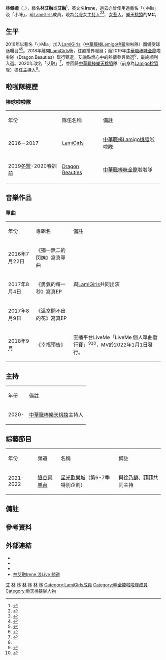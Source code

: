 {{Notability Unreferenced|time=2020-09-01T03:39:59+00:00}}
{{藝人
| 姓名 = 林艾融/艾融
| 類型 = 女藝人
| 圖片 = 
| 綽號 = 
| 本名 = 林佩姍
| 外文名 = 
| 英文名 = Irene
| 羅馬拼音 = Lin Pei-Shan
| 國籍 = {{ROC}}
| 出生日期 = {{birth_date_and_age|1990|4|13}}
| 出生地點 = {{TWN}}[[台北市|台北市]]
| 居住地 = {{TWN}}[[台北市|台北市]]
| 職業 = [[啦啦隊|啦啦隊]]、[[藝人|藝人]]、[[主持人|主持人]]
| 語言 = [[國語|國語]]、[[英語|英語]]、[[台語|台語]]
| 教育程度 = [[新北市|新北市]][[國立臺北大學|國立臺北大學]][[企業管理|企業管理]]學系畢業
| 宗教信仰 = [[佛教|佛教]]
| 出道日期 = 2016至今
| 經紀公司 = 
| 音樂類型 = [[華語流行音樂|C-pop]]
| 代表作 = 幸福預告
| 網站 = 
| 相關團體 = [[LamiGirls|LamiGirls]]、[[Dragon_Beauties|Dragon Beauties]]、[[Rakuten_Monkeys|Rakuten Monkeys]]
}}

'''林佩姍'''（{{lang-en|'''Lin Pei-Shan'''}}，{{bd|1990年|4月13日|||}}），藝名'''林艾融'''或'''艾融'''<ref>{{cite news|url=https://sports.ettoday.net/news/632694|title=「小Mia」林佩姍辭工作專職表演　讓評審搶破頭|publisher=ETtoday新聞雲|date=2016-01-18|accessdate=2020-09-02|language=zh-tw|archive-date=2020-11-20|archive-url=https://web.archive.org/web/20201120091535/https://sports.ettoday.net/news/632694|dead-url=no}}</ref>，英文名'''Irene'''，過去亦曾使用過藝名「小Mia」及「小咪」，前[[LamiGirls|LamiGirls]]成員，現為[[台灣|台灣]]女[[主持人|主持人]]<ref name="#1">{{cite news|url=https://sports.ettoday.net/news/1655875|title=中職／球迷是回鍋動力　小咪改名艾融成樂天主持人「重新出發」|publisher=ETtoday新聞雲|date=2020-02-27|accessdate=2020-09-02|language=zh-tw|archive-date=2020-11-20|archive-url=https://web.archive.org/web/20201120091635/https://sports.ettoday.net/news/1655875|dead-url=no}}</ref><ref>{{cite news|url=https://bee-men.com/articles/a489d1|title=藏不住的熱力四射 甜美球隊主持人「Irene 林艾融」：萌係指數爆表|publisher=bee-men蜂報|date=2020-04-09|accessdate=2020-09-02|language=zh-tw|archive-date=2020-11-20|archive-url=https://web.archive.org/web/20201120091545/https://bee-men.com/articles/a489d1|dead-url=no}}</ref>、[[女藝人|女藝人]]，[[樂天桃猿|樂天桃猿]]的'''MC'''。

== 生平 ==
2016年以藝名「小Mia」加入[[LamiGirls|LamiGirls]]（[[中華職棒|中華職棒]][[Lamigo桃猿|Lamigo桃猿]]啦啦隊）而備受球迷矚目<ref>{{cite news|url=https://sports.ltn.com.tw/news/breakingnews/1576072|title=中職》小Mia受矚目 球迷：願為她進場|publisher=自由時報|date=2016-01-17|accessdate=2020-09-02|language=zh-tw|archive-date=2020-11-20|archive-url=https://web.archive.org/web/20201120091548/https://sports.ltn.com.tw/news/breakingnews/1576072|dead-url=no}}</ref><ref>{{cite news|url=https://www.taiwannews.com.tw/ch/news/2869962|title=全場第1指名 林佩姍入圍LamiGirls|publisher=taiwannews|date=2016-01-17|accessdate=2020-09-02|language=zh-tw|archive-date=2020-11-20|archive-url=https://web.archive.org/web/20201120091555/https://www.taiwannews.com.tw/ch/news/2869962|dead-url=no}}</ref>。2018年離開[[LamiGirls|LamiGirls]]後，往直播界發展；而2019年[[中華職棒|中華職棒]][[味全龍|味全龍]]啦啦隊（[[Dragon_Beauties|Dragon Beauties]]）舉行甄選，艾融點燃心中的熱情參與徵選<ref>{{cite news|url=https://sports.ettoday.net/news/1535217|title=中職／報名味全龍徵選　小咪秉持初心分享快樂|publisher=ETtoday新聞雲|date=2019-09-14|accessdate=2020-09-02|language=zh-tw|archive-date=2020-11-20|archive-url=https://web.archive.org/web/20201120091558/https://sports.ettoday.net/news/1535217|dead-url=no}}</ref>，最終順利入選。2020年改名「艾融」<ref>{{cite news|url=https://www.setn.com/News.aspx?NewsID=697791|title=小咪重回桃猿重新出發　改名艾融拿主持棒超緊張|publisher=三立新聞|date=2020-02-27|accessdate=2020-09-02|language=zh-tw|archive-date=2020-11-20|archive-url=https://web.archive.org/web/20201120091601/https://www.setn.com/News.aspx?NewsID=697791|dead-url=no}}</ref>，並回歸[[中華職棒|中華職棒]][[樂天桃猿|樂天桃猿]]隊（前身為[[Lamigo桃猿|Lamigo桃猿]]隊）擔任[[主持人|主持人]]<ref name="#1"/>。

== 啦啦隊經歷 ==
=== 棒球啦啦隊 ===
{| class="wikitable"
|-style="background:#FFB6C1; color:black; font-weight:bold; text-align:center;"
|年份||隊伍名稱||備註
|-
|2016－2017||[[LamiGirls|LamiGirls]]||[[中華職棒|中華職棒]][[Lamigo桃猿|Lamigo桃猿]]啦啦隊
|-
|2019[[冬盟|冬盟]]-2020春訓前||[[Dragon_Beauties|Dragon Beauties]]||[[中華職棒|中華職棒]][[味全龍|味全龍]]啦啦隊
|}

== 音樂作品 ==
=== 單曲 ===
{| class="wikitable"
|-style="background:#FFB6C1; color:black; font-weight:bold; text-align:center;"
|年份||專輯名||備註
|-
|2016年7月22日||《獨一無二的閃爍》寫真單曲||rowspan="3"|與[[LamiGirls|LamiGirls]]共同出演
|-
|2017年8月4日||《勇氣的每一秒》寫真EP
|-
|2017年8月9日||《溫室開不出的花》寫真EP
|-
|2018年9月||《幸福預告》||直播平台LiveMe「LiveMe 個人單曲發行賽」<ref>{{cite news|url=https://stars.udn.com/star/story/10092/3397395|title=LiveMe單曲發行賽3美出線 吉他仙子圓歌手夢|publisher=聯合新聞網|date=2018-10-01|accessdate=2020-09-02|language=zh-tw|archive-date=2020-04-13|archive-url=https://web.archive.org/web/20200413221047/https://stars.udn.com/star/story/10092/3397395|dead-url=no}}</ref><ref group=註>{{Cite web |url=https://www.kkbox.com/tw/tc/album/ENxj.zJnUa1Li0F2OGhp009H-index.html |title=官方試聽片段 |access-date=2020-09-03 |archive-date=2020-11-20 |archive-url=https://web.archive.org/web/20201120091616/https://www.kkbox.com/tw/tc/album/ENxj.zJnUa1Li0F2OGhp009H-index.html |dead-url=no }}</ref>，MV於2022年1月1日發行。
|}

==主持==
{| class="wikitable"
|-style="background:#FFB6C1; color:black; font-weight:bold; text-align:center;" 
|年份||備註
|-
|2020-||[[中華職棒|中華職棒]][[樂天桃猿|樂天桃猿]]主持人
|}
==綜藝節目==
{| class="wikitable"
|-style="background:#FFB6C1; color:black; font-weight:bold; text-align:center;"
|年份||頻道||名稱||備註
|-
|2021-2022||[[狼谷育樂台|狼谷育樂台]]||[[星光歡樂城|星光歡樂城]]（第6-7季特別企劃）||與[[徐乃麟|徐乃麟]]、[[李恩菲|菲菲]]共同主持
|}

== 備註 ==
{{ReflistH|2}}
{{NoteFoot}}
{{ReflistF}}

== 參考資料 ==
{{Reflist|2}}

== 外部連結 ==
*{{Facebook|mialinperformance|Irene 林艾融}}
*{{Instagram|irenelin0413|林艾融}}
*{{TikTok | id= irenelin523 | name= Irene林艾融 }}
*[https://www.lang.live/room/4743168 林艾融Irene 浪Live 頻道] {{Wayback|url=https://www.lang.live/room/4743168 |date=20210629013351 }}

{{味全龍啦啦隊}}

[[Category:林姓|艾]]
[[Category:臺灣網路紅人|林]]
[[Category:臺灣女舞者|林]]
[[Category:台灣女性模特兒|林]]
[[Category:國立臺北大學校友|林]]
[[Category:台灣佛教徒|林]]
[[Category:台灣電視主持人|林]]
[[Category:LamiGirls成員|Category:LamiGirls成員]]
[[Category:味全龍啦啦隊成員|Category:味全龍啦啦隊成員]]
[[Category:樂天桃猿隊人物|Category:樂天桃猿隊人物]]